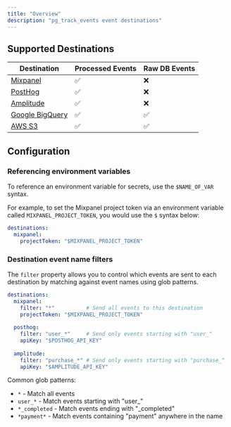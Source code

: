 ```yaml
---
title: "Overview"
description: "pg_track_events event destinations"
---
```


## Supported Destinations

| Destination | Processed Events | Raw DB Events |
|------------|-----------------|---------------|
| [Mixpanel](/docs/mixpanel) | ✅ | ❌ |
| [PostHog](/docs/posthog) | ✅ | ❌ |
| [Amplitude](/docs/amplitude) | ✅ | ❌ |
| [Google BigQuery](/docs/google-bigquery) | ✅ | ✅ |
| [AWS S3](/docs/aws-s3) | ✅ | ✅ |

## Configuration

### Referencing environment variables

To reference an environment variable for secrets, use the `$NAME_OF_VAR` syntax.

For example, to set the Mixpanel project token via an environment variable called `MIXPANEL_PROJECT_TOKEN`, you would use the `$` syntax below:

```yaml
destinations:
  mixpanel:
    projectToken: "$MIXPANEL_PROJECT_TOKEN"
```

### Destination event name filters

The `filter` property allows you to control which events are sent to each destination by matching against event names using glob patterns.

```yaml
destinations:
  mixpanel:
    filter: "*"          # Send all events to this destination
    projectToken: "$MIXPANEL_PROJECT_TOKEN"
  
  posthog:
    filter: "user_*"     # Send only events starting with "user_"
    apiKey: "$POSTHOG_API_KEY"
  
  amplitude:
    filter: "purchase_*" # Send only events starting with "purchase_"
    apiKey: "$AMPLITUDE_API_KEY"
```

Common glob patterns:
- `*` - Match all events
- `user_*` - Match events starting with "user_"
- `*_completed` - Match events ending with "_completed"
- `*payment*` - Match events containing "payment" anywhere in the name


